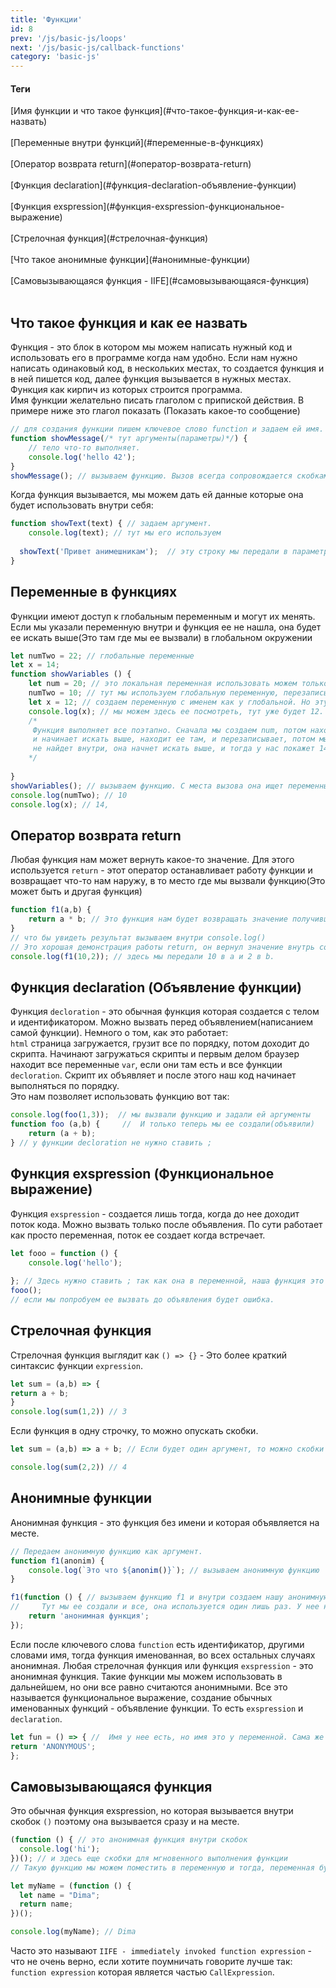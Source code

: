 ```yaml
---
title: 'Функции'
id: 8
prev: '/js/basic-js/loops'
next: '/js/basic-js/callback-functions'
category: 'basic-js'
---
```


<div className = 'mdHead'>

#### Теги
<div className = 'tag_js'>[Имя функции и что такое функция](#что-такое-функция-и-как-ее-назвать)</div>  <br/>
<div className = 'tag_js'>[Переменные внутри функций](#переменные-в-функциях)</div>  <br/>
<div className = 'tag_js'>[Оператор возврата return](#оператор-возврата-return)</div>  <br/>
<div className = 'tag_js'>[Функция declaration](#функция-declaration-объявление-функции)</div>  <br/>
<div className = 'tag_js'>[Функция exspression](#функция-exspression-функциональное-выражение)</div>  <br/>
<div className = 'tag_js'>[Стрелочная функция](#стрелочная-функция)</div>  <br/>
<div className = 'tag_js'>[Что такое анонимные функции](#анонимные-функции)</div>  <br/>
<div className = 'tag_js'>[Самовызывающаяся функция - IIFE](#самовызывающаяся-функция)</div>  <br/>

</div>


## Что такое функция и как ее назвать ##
Функция - это блок в котором мы можем написать нужный код и использовать его в программе когда нам удобно. Если нам нужно написать одинаковый код, в нескольких местах,
то создается функция и в ней пишется код, далее функция вызывается в нужных местах. Функция как кирпич из которых строится программа.<br/>
Имя функции желательно писать глаголом с припиской действия. В примере ниже это глагол показать (Показать какое-то сообщение)
```JavaScript
// для создания функции пишем ключевое слово function и задаем ей имя. Далее открываем сокби(аргументы) и {блок кода}
function showMessage(/* тут аргументы(параметры)*/) { 
    // тело что-то выполняет.
    console.log('hello 42');  
}
showMessage(); // вызываем функцию. Вызов всегда сопровождается скобками.
```
Когда функция вызывается, мы можем дать ей  данные которые она будет использовать внутри себя:
```javaScript
function showText(text) { // задаем аргумент.
    console.log(text); // тут мы его используем
    
  showText('Привет анимешникам');  // эту строку мы передали в параметр(аргумент) text. Аргументов передать можно сколько угодно, через запятую.
}
```
## Переменные в функциях ##
Функции имеют доступ к глобальным переменным и могут их менять. Если мы указали переменную внутри и функция ее не нашла, она будет ее искать выше(Это там где мы ее вызвали) в глобальном окружении
```javaScript
let numTwo = 22; // глобальные переменные
let x = 14; 
function showVariables () {
    let num = 20; // это локальная переменная использовать можем только внутри функции
    numTwo = 10; // тут мы используем глобальную переменную, перезаписываем ее.
    let x = 12; // создаем переменную с именем как у глобальной. Но эту не видно! она локальная в функции.
    console.log(x); // мы можем здесь ее посмотреть, тут уже будет 12. Но если мы удалим переменную x в функции, то функция будет искать такую переменную выше, и выдаст нам 14
    /* 
     Функция выполняет все поэтапно. Сначала мы создаем num, потом находим numTwo и функция начинает ее искать внутри, она не находит 
     и начинает искать выше, находит ее там, и перезаписывает, потом мы создаем x и обращаемся к ней в console.log, и вот если x она
     не найдет внутри, она начнет искать выше, и тогда у нас покажет 14.
    */ 
   
}
showVariables(); // вызываем функцию. С места вызова она ищет переменные над собой.
console.log(numTwo); // 10
console.log(x); // 14, 
```
## Оператор возврата return ##
Любая функция нам может вернуть какое-то значение.
Для этого используется `return` - этот оператор останавливает работу функции и возвращает что-то нам наружу, в то место где мы вызвали функцию(Это может быть и другая функция)
```javaScript
function f1(a,b) { 
    return a * b; // Это функция нам будет возвращать значение получившееся в результате a * b
}
// что бы увидеть результат вызываем внутри console.log()
// Это хорошая демонстрация работы return, он вернул значение внутрь console.log(), так как в нем мы вызвали нашу функцию
console.log(f1(10,2)); // здесь мы передали 10 в a и 2 в b.
```
                                             

## Функция declaration (Объявление функции) ##
Функция `decloration` - это обычная функция которая создается с телом и идентификатором. Можно вызвать перед объявлением(написанием самой функции). Немного о том, как это работает:<br/>
`html` страница загружается, грузит все по порядку, потом доходит до скрипта. Начинают загружаться скрипты и первым делом браузер находит все переменные `var`, если они там есть и все функции `decloration`. Скрипт их объявляет и после этого наш код начинает выполняться по порядку.<br/>
Это нам позволяет использовать функцию вот так:
```javaScript
console.log(foo(1,3));  // мы вызвали функцию и задали ей аргументы
function foo (a,b) {     //  И только теперь мы ее создали(объявили)   
    return (a + b);
} // у функции decloration не нужно ставить ;
```

## Функция exspression (Функциональное выражение) ##
Функция `exspression` - создается лишь тогда, когда до нее доходит поток кода. Можно вызвать только после объявления. По сути работает как просто переменная, поток ее создает когда встречает.
```javaScript
let fooo = function () {
    console.log('hello');
    
}; // Здесь нужно ставить ; так как она в переменной, наша функция это внутреннее состояние нашей переменной.
fooo();
// если мы попробуем ее вызвать до объявления будет ошибка.
```


## Стрелочная функция ##
Стрелочная функция выглядит как `() => {}` - Это более краткий синтаксис функции `expression`.<br/>
```javaScript
let sum = (a,b) => {
return a + b;
}
console.log(sum(1,2)) // 3
```
Если функция в одну строчку, то можно опускать скобки.
```javaScript
let sum = (a,b) => a + b; // Если будет один аргумент, то можно скобки убрать. a => a + b;

console.log(sum(2,2)) // 4
```

## Анонимные функции ##
Анонимная функция - это функция без имени и которая объявляется на месте.
```javaScript
// Передаем анонимную функцию как аргумент.
function f1(anonim) {
    console.log(`Это что ${anonim()}`); // вызываем анонимную функцию
}

f1(function () { // вызываем функцию f1 и внутри создаем нашу анонимную функцию. 
//     Тут мы ее создали и все, она используется один лишь раз. У нее нет идентификатора для дальнейшего использования
    return 'анонимная функция';
});
```
Если после ключевого слова `function` есть идентификатор, другими словами имя, тогда функция именованная, во всех остальных случаях анонимная.
Любая стрелочная функция или функция `exspression` - это анонимная функция. Такие функции мы можем использовать в дальнейшем, но они все равно считаются анонимными. Все это называется функциональное выражение, создание обычных именованных функций - объявление функции. То есть `exspression` и `declaration`.
```javaScript
let fun = () => { //  Имя у нее есть, но имя это у переменной. Сама же фукнция без имени.
return 'ANONYMOUS';
};
```
## Самовызывающаяся функция  ##
Это обычная функция exspression, но которая вызывается внутри скобок `()` поэтому она вызывается сразу и на месте.
```javaScript
(function () { // это анонимная функция внутри скобок
  console.log('hi');
})(); // и здесь еще скобки для мгновенного выполнения функции
// Такую функцию мы можем поместить в переменную и тогда, переменная будет содержать лишь результат работы функции, но сама функция умрет.

let myName = (function () {
  let name = "Dima";
  return name;
})();

console.log(myName); // Dima
```
Часто это называют `IIFE - immediately invoked function expression` - что не очень верно, если хотите поумничать говорите лучше так: `function expression` которая является частью `CallExpression`.